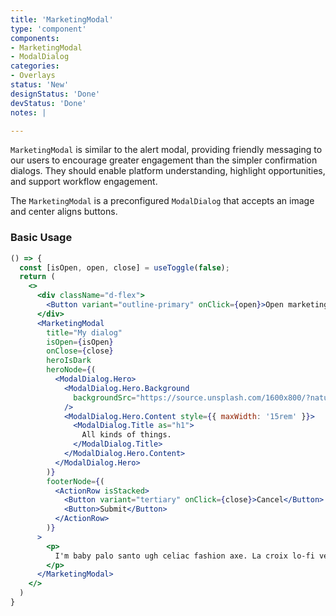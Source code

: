 ```yaml
---
title: 'MarketingModal'
type: 'component'
components:
- MarketingModal
- ModalDialog
categories:
- Overlays
status: 'New'
designStatus: 'Done'
devStatus: 'Done'
notes: |

---
```


``MarketingModal`` is similar to the alert modal, providing friendly messaging to our users to encourage greater engagement than the simpler confirmation dialogs. They should enable platform understanding, highlight opportunities, and support workflow engagement.

The ``MarketingModal`` is a preconfigured `ModalDialog` that accepts an image and center aligns buttons.

### Basic Usage

```jsx live
() => {
  const [isOpen, open, close] = useToggle(false);
  return (
    <>
      <div className="d-flex">
        <Button variant="outline-primary" onClick={open}>Open marketing modal</Button>
      </div>
      <MarketingModal
        title="My dialog"
        isOpen={isOpen}
        onClose={close}
        heroIsDark
        heroNode={(
          <ModalDialog.Hero>
            <ModalDialog.Hero.Background
              backgroundSrc="https://source.unsplash.com/1600x800/?nature,flower"
            />
            <ModalDialog.Hero.Content style={{ maxWidth: '15rem' }}>
              <ModalDialog.Title as="h1">
                All kinds of things.
              </ModalDialog.Title>
            </ModalDialog.Hero.Content>
          </ModalDialog.Hero>
        )}
        footerNode={(
          <ActionRow isStacked>
            <Button variant="tertiary" onClick={close}>Cancel</Button>
            <Button>Submit</Button>
          </ActionRow>
        )}
      >
        <p>
          I'm baby palo santo ugh celiac fashion axe. La croix lo-fi venmo whatever. Beard man braid migas single-origin coffee forage ramps. Tumeric messenger bag bicycle rights wayfarers, try-hard cronut blue bottle health goth. Sriracha tumblr cardigan, cloud bread succulents tumeric copper mug marfa semiotics woke next level organic roof party +1 try-hard.
        </p>
      </MarketingModal>
    </>
  )
}
```

